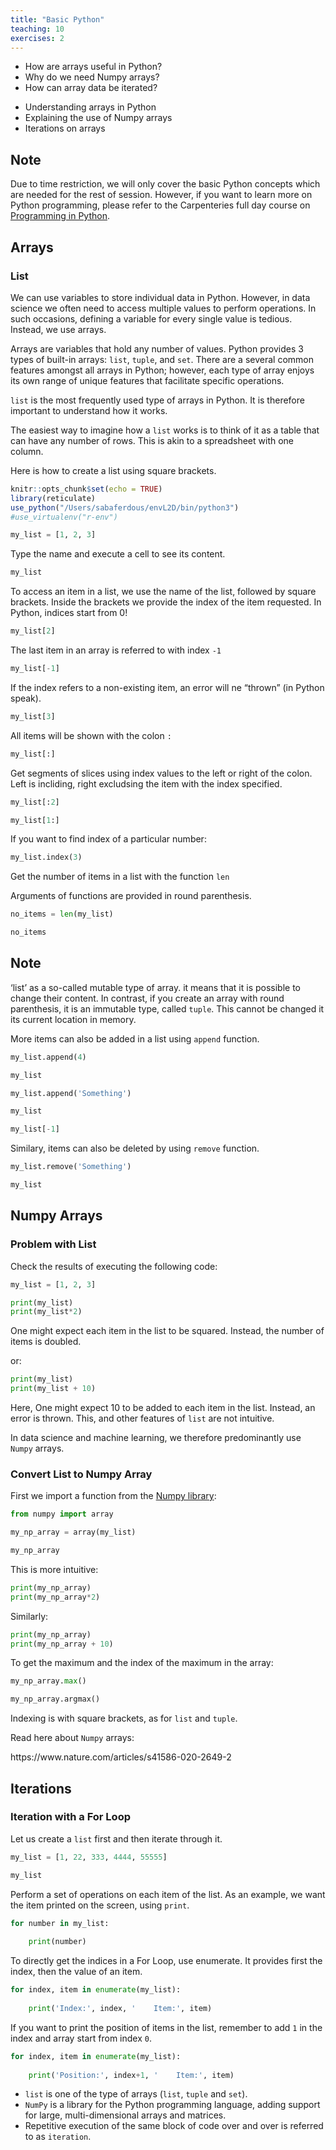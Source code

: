```yaml
---
title: "Basic Python"
teaching: 10
exercises: 2
---
```


:::::::::::::::::::::::::::::::::::::: questions 

- How are arrays useful in Python?
- Why do we need Numpy arrays?
- How can array data be iterated?

::::::::::::::::::::::::::::::::::::::::::::::::

::::::::::::::::::::::::::::::::::::: objectives

- Understanding arrays in Python
- Explaining the use of Numpy arrays
- Iterations on arrays
::::::::::::::::::::::::::::::::::::::::::::::::

:::::::::::::::::::: callout
## Note
Due to time restriction, we will only cover the basic Python concepts which are needed for the rest of session. However, if you want to learn more on Python programming, please refer to the Carpenteries full day course on [Programming in Python](https://swcarpentry.github.io/python-novice-gapminder/index.html).

::::::::::::::::::::

## Arrays

### List

We can use variables to store individual data in Python. However, in data science we often need to access multiple values to perform operations. In such occasions, defining a variable for every single value is tedious. Instead, we use arrays.

Arrays are variables that hold any number of values. Python provides 3 types of built-in arrays: ```list```, ```tuple```, and ```set```. There are a several common features amongst all arrays in Python; however, each type of array enjoys its own range of unique features that facilitate specific operations. 

```list``` is the most frequently used type of arrays in Python. It is therefore important to understand how it works.

The easiest way to imagine how a ```list``` works is to think of it as a table that can have any number of rows. This is akin to a spreadsheet with one column.

Here is how to create a list using square brackets.

```r
knitr::opts_chunk$set(echo = TRUE)
library(reticulate)
use_python("/Users/sabaferdous/envL2D/bin/python3")
#use_virtualenv("r-env")
```

```python
my_list = [1, 2, 3]
```

Type the name and execute a cell to see its content.

```python
my_list
```

To access an item in a list, we use the name of the list, followed by square brackets. Inside the brackets we provide the index of the item requested. In Python, indices start from 0!


```python
my_list[2]
```

The last item in an array is referred to with index `-1`

```python
my_list[-1]
```

If the index refers to a non-existing item, an error will ne "thrown" (in Python speak).

```python
my_list[3]
```

All items will be shown with the colon `:`
```python
my_list[:]
```

Get segments of slices using index values to the left or right of the colon. Left is incliding, right excludsing the item with the index specified. 


```python
my_list[:2]
```

```python
my_list[1:]
```
If you want to find index of a particular number: 

```python
my_list.index(3)
```

Get the number of items in a list with the function `len`

Arguments of functions are provided in round parenthesis.

```python
no_items = len(my_list)

no_items
```

:::::::::::::: callout
## Note

'list' as a so-called mutable type of array. it means that it is possible to change their content. In contrast, if you create an array with round parenthesis, it is an immutable type, called `tuple`. This cannot be changed it its current location in memory.
::::::::::::::

More items can also be added in a list using `append` function.

```python
my_list.append(4)

my_list
```


```python
my_list.append('Something')

my_list
```

```python
my_list[-1]
```

Similary, items can also be deleted by using `remove` function.

```python
my_list.remove('Something')

my_list
```

## Numpy Arrays

### Problem with List

Check the results of executing the following code:

```python
my_list = [1, 2, 3]

print(my_list)
print(my_list*2)
```

One might expect each item in the list to be squared. Instead, the number of items is doubled.

or: 

```python
print(my_list)
print(my_list + 10)
```

Here, One might expect 10 to be added to each item in the list. Instead, an error is thrown. This, and other features of `list` are not intuitive.

In data science and machine learning, we therefore predominantly use `Numpy` arrays.

### Convert List to Numpy Array

First we import a function from the [Numpy library](https://numpy.org):

```python
from numpy import array
```

```python
my_np_array = array(my_list)

my_np_array
```

This is more intuitive:

```python
print(my_np_array)
print(my_np_array*2)
```

Similarly:

```python
print(my_np_array)
print(my_np_array + 10)
```

To get the maximum and the index of the maximum in the array:

```python
my_np_array.max()
```

```python
my_np_array.argmax()
```

Indexing is with square brackets, as for `list` and `tuple`.

Read here about `Numpy` arrays:

https://www.nature.com/articles/s41586-020-2649-2

## Iterations

### Iteration with a For Loop

Let us create a `list` first and then iterate through it.

```python
my_list = [1, 22, 333, 4444, 55555]

my_list
```

Perform a set of operations on each item of the list. As an example, we want the item printed on the screen, using `print`.

```python
for number in my_list:
    
    print(number)
```

To directly get the indices in a For Loop, use enumerate. It provides first the index, then the value of an item.

```python
for index, item in enumerate(my_list):
    
    print('Index:', index, '    Item:', item)
```

If you want to print the position of items in the list, remember to add `1` in the index and array start from index `0`.

```python
for index, item in enumerate(my_list):
    
    print('Position:', index+1, '    Item:', item)
```


:::::::::::::::::::::::::::::::::::::keypoints 

- `list` is one of the type of arrays (`list`, `tuple` and `set`).
- `NumPy` is a library for the Python programming language, adding support for large, multi-dimensional arrays and matrices.
- Repetitive execution of the same block of code over and over is referred to as `iteration`.

::::::::::::::::::::::::::::::::::::::::::::::::
[r-markdown]: https://rmarkdown.rstudio.com/
